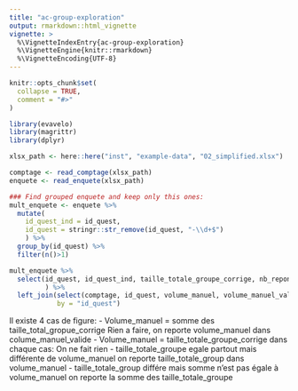 ```yaml
---
title: "ac-group-exploration"
output: rmarkdown::html_vignette
vignette: >
  %\VignetteIndexEntry{ac-group-exploration}
  %\VignetteEngine{knitr::rmarkdown}
  %\VignetteEncoding{UTF-8}
---
```


```r
knitr::opts_chunk$set(
  collapse = TRUE,
  comment = "#>"
)
```

```r
library(evavelo)
library(magrittr)
library(dplyr)
```

```r
xlsx_path <- here::here("inst", "example-data", "02_simplified.xlsx")
```

```r
comptage <- read_comptage(xlsx_path)
enquete <- read_enquete(xlsx_path)

### Find grouped enquete and keep only this ones:
mult_enquete <- enquete %>% 
  mutate(
    id_quest_ind = id_quest,
    id_quest = stringr::str_remove(id_quest, "-\\d+$")
    ) %>% 
  group_by(id_quest) %>% 
  filter(n()>1)

mult_enquete %>% 
  select(id_quest, id_quest_ind, taille_totale_groupe_corrige, nb_repondant_groupe, tx_repondant_groupe
         ) %>% 
  left_join(select(comptage, id_quest, volume_manuel, volume_manuel_valide),
            by = "id_quest")

```

Il existe 4 cas de figure:
  - Volume_manuel = somme des taille_total_gropue_corrige
    Rien a faire, on reporte volume_manuel dans colume_manuel_valide
  - Volume_manuel = taille_totale_groupe_corrige dans chaque cas:
    On ne fait rien
  - taille_totale_groupe egale partout mais différente de volume_manuel
    on reporte taille_totale_group dans volume_manuel
  - taille_totale_group différe mais somme n'est pas égale à volume_manuel
    on reporte la somme des taille_totale_groupe
    
  
